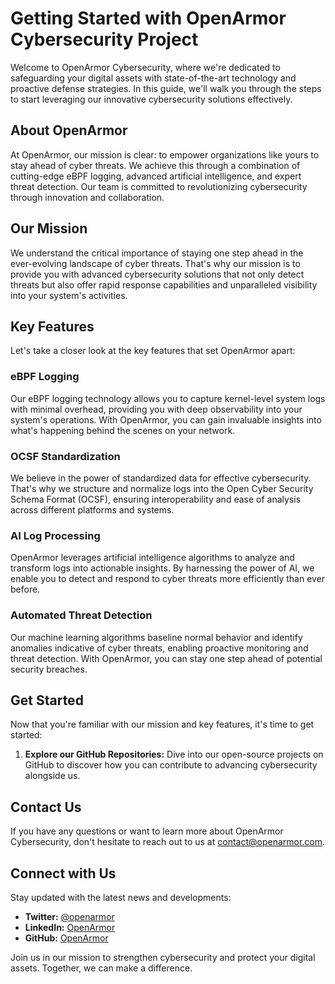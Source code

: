 # Getting Started with OpenArmor Cybersecurity Project

Welcome to OpenArmor Cybersecurity, where we're dedicated to safeguarding your digital assets with state-of-the-art technology and proactive defense strategies. In this guide, we'll walk you through the steps to start leveraging our innovative cybersecurity solutions effectively.

## About OpenArmor

At OpenArmor, our mission is clear: to empower organizations like yours to stay ahead of cyber threats. We achieve this through a combination of cutting-edge eBPF logging, advanced artificial intelligence, and expert threat detection. Our team is committed to revolutionizing cybersecurity through innovation and collaboration.

## Our Mission

We understand the critical importance of staying one step ahead in the ever-evolving landscape of cyber threats. That's why our mission is to provide you with advanced cybersecurity solutions that not only detect threats but also offer rapid response capabilities and unparalleled visibility into your system's activities.

## Key Features

Let's take a closer look at the key features that set OpenArmor apart:

### eBPF Logging

Our eBPF logging technology allows you to capture kernel-level system logs with minimal overhead, providing you with deep observability into your system's operations. With OpenArmor, you can gain invaluable insights into what's happening behind the scenes on your network.

### OCSF Standardization

We believe in the power of standardized data for effective cybersecurity. That's why we structure and normalize logs into the Open Cyber Security Schema Format (OCSF), ensuring interoperability and ease of analysis across different platforms and systems.

### AI Log Processing

OpenArmor leverages artificial intelligence algorithms to analyze and transform logs into actionable insights. By harnessing the power of AI, we enable you to detect and respond to cyber threats more efficiently than ever before.

### Automated Threat Detection

Our machine learning algorithms baseline normal behavior and identify anomalies indicative of cyber threats, enabling proactive monitoring and threat detection. With OpenArmor, you can stay one step ahead of potential security breaches.

## Get Started

Now that you're familiar with our mission and key features, it's time to get started:

1. **Explore our GitHub Repositories:** Dive into our open-source projects on GitHub to discover how you can contribute to advancing cybersecurity alongside us.

## Contact Us

If you have any questions or want to learn more about OpenArmor Cybersecurity, don't hesitate to reach out to us at [contact@openarmor.com](mailto:contact@openarmor.com).

## Connect with Us

Stay updated with the latest news and developments:

- **Twitter:** [@openarmor](https://twitter.com/openarmor)
- **LinkedIn:** [OpenArmor](https://www.linkedin.com/company/openarmor)
- **GitHub:** [OpenArmor](https://github.com/openarmor)

Join us in our mission to strengthen cybersecurity and protect your digital assets. Together, we can make a difference.
